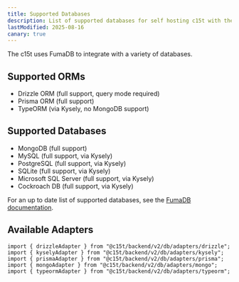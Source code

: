 ```yaml
---
title: Supported Databases
description: List of supported databases for self hosting c15t with the @c15t/backend package.
lastModified: 2025-08-16
canary: true
---
```


The c15t uses FumaDB to integrate with a variety of databases.

## Supported ORMs

- Drizzle ORM (full support, query mode required)
- Prisma ORM (full support)
- TypeORM (via Kysely, no MongoDB support)

## Supported Databases

- MongoDB (full support)
- MySQL (full support, via Kysely)
- PostgreSQL (full support, via Kysely)
- SQLite (full support, via Kysely)
- Microsoft SQL Server (full support, via Kysely)
- Cockroach DB (full support, via Kysely)

For an up to date list of supported databases, see the [FumaDB documentation](https://fumadb.vercel.app/docs/supported).

## Available Adapters

```tsx
import { drizzleAdapter } from "@c15t/backend/v2/db/adapters/drizzle";
import { kyselyAdapter } from "@c15t/backend/v2/db/adapters/kysely";
import { prismaAdapter } from "@c15t/backend/v2/db/adapters/prisma";
import { mongoAdapter } from "@c15t/backend/v2/db/adapters/mongo";
import { typeormAdapter } from "@c15t/backend/v2/db/adapters/typeorm";
```
